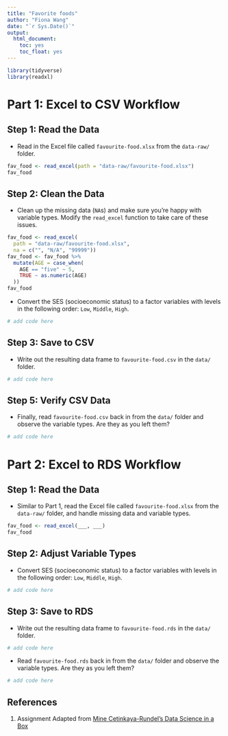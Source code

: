 ```yaml
---
title: "Favorite foods"
author: "Fiona Wang"
date: "`r Sys.Date()`"
output: 
  html_document: 
    toc: yes
    toc_float: yes
---
```


```r
library(tidyverse)
library(readxl)
```

# Part 1: Excel to CSV Workflow


## Step 1: Read the Data

* Read in the Excel file called `favourite-food.xlsx` from the `data-raw/` folder.

```r
fav_food <- read_excel(path = "data-raw/favourite-food.xlsx")
fav_food
```

## Step 2: Clean the Data

* Clean up the missing data (`NA`s) and make sure you're happy with variable types. Modify the `read_excel` function to take care of these issues.

```r
fav_food <- read_excel(
  path = "data-raw/favourite-food.xlsx",
  na = c("", "N/A", "99999"))
fav_food <- fav_food %>% 
  mutate(AGE = case_when(
    AGE == "five" ~ 5,
    TRUE ~ as.numeric(AGE)
  ))
fav_food 
```

* Convert the SES (socioeconomic status) to a factor variables with levels in the 
following order: `Low`, `Middle`, `High`.

```r
# add code here
```

## Step 3: Save to CSV

* Write out the resulting data frame to `favourite-food.csv` in the `data/` folder.

```r
# add code here
```

## Step 5: Verify CSV Data

* Finally, read `favourite-food.csv` back in from the `data/` folder and 
observe the variable types. Are they as you left them?

```r
# add code here
```

# Part 2: Excel to RDS Workflow

## Step 1: Read the Data
* Similar to Part 1, read  the Excel file called `favourite-food.xlsx` from the `data-raw/` folder, and handle missing data and variable types.

```r
fav_food <- read_excel(___, ___)
fav_food 
```

## Step 2: Adjust Variable Types

* Convert SES (socioeconomic status) to a factor variables with levels in the 
following order: `Low`, `Middle`, `High`.

```r
# add code here
```

## Step 3: Save to RDS
* Write out the resulting data frame to `favourite-food.rds` in the `data/` folder.

```r
# add code here
```

* Read `favourite-food.rds` back in from the `data/` folder and observe the 
variable types. Are they as you left them?

```r
# add code here
```

## References {#references}
1. Assignment Adapted from [Mine Cetinkaya-Rundel's Data Science in a Box](https://github.com/rstudio-education/datascience-box)